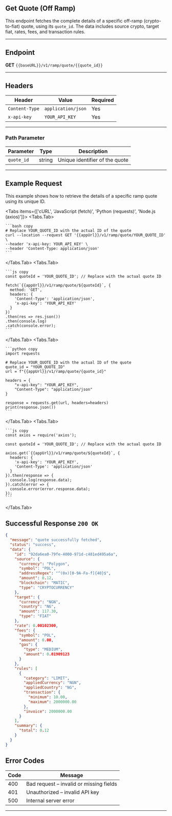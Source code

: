 ## Get Quote (Off Ramp)

This endpoint fetches the complete details of a specific off-ramp (crypto-to-fiat) quote, using its `quote_id`.
The data includes source crypto, target fiat, rates, fees, and transaction rules.


---

## Endpoint

**GET** `{{baseURL}}/v1/ramp/quote/{{quote_id}}`

---


## Headers

| Header         | Value              | Required |
|----------------|--------------------|----------|
| `Content-Type` | `application/json` | Yes      |
| `x-api-key`    | `YOUR_API_KEY`        | Yes      |

---

### Path Parameter

| Parameter    | Type   | Description                        |
|--------------|--------|------------------------------------|
| `quote_id`   | string | Unique identifier of the quote     |

---


## Example Request

This example shows how to retrieve the details of a specific ramp quote using its unique ID.

<Tabs items={['cURL', 'JavaScript (fetch)', 'Python (requests)', 'Node.js (axios)']}>
  <Tabs.Tab>

    ```bash copy
    # Replace YOUR_QUOTE_ID with the actual ID of the quote
    curl --location --request GET '{{appUrl}}/v1/ramp/quote/YOUR_QUOTE_ID' \
    --header 'x-api-key: YOUR_API_KEY' \
    --header 'Content-Type: application/json'
    ```
  </Tabs.Tab>
  <Tabs.Tab>

    ```js copy
    const quoteId = 'YOUR_QUOTE_ID'; // Replace with the actual quote ID

    fetch(`{{appUrl}}/v1/ramp/quote/${quoteId}`, {
      method: 'GET',
      headers: {
        'Content-Type': 'application/json',
        'x-api-key': 'YOUR_API_KEY'
      }
    })
    .then(res => res.json())
    .then(console.log)
    .catch(console.error);
    ```
  </Tabs.Tab>
  <Tabs.Tab>

    ```python copy
    import requests

    # Replace YOUR_QUOTE_ID with the actual ID of the quote
    quote_id = "YOUR_QUOTE_ID"
    url = f"{{appUrl}}/v1/ramp/quote/{quote_id}"

    headers = {
        "x-api-key": "YOUR_API_KEY",
        "Content-Type": "application/json"
    }

    response = requests.get(url, headers=headers)
    print(response.json())
    ```
  </Tabs.Tab>
  <Tabs.Tab>

    ```js copy
    const axios = require('axios');

    const quoteId = 'YOUR_QUOTE_ID'; // Replace with the actual quote ID

    axios.get(`{{appUrl}}/v1/ramp/quote/${quoteId}`, {
      headers: {
        'x-api-key': 'YOUR_API_KEY',
        'Content-Type': 'application/json'
      }
    }).then(response => {
      console.log(response.data);
    }).catch(error => {
      console.error(error.response.data);
    });
    ```
  </Tabs.Tab>
</Tabs>


## Successful Response `200 OK`  
```json
{
  "message": "quote successfully fetched",
  "status": "success",
  "data": {
    "id": "92da6ea0-79fe-4000-971d-c481ed495a6a",
    "source": {
      "currency": "Polygon",
      "symbol": "POL",
      "addressRegex": "^(0x)[0-9A-Fa-f]{40}$",
      "amount": 0.12,
      "blockchain": "MATIC",
      "type": "CRYPTOCURRENCY"
    },
    "target": {
      "currency": "NGN",
      "country": "NG",
      "amount": 117.30,
      "type": "FIAT"
    },
    "rate": 0.00102300,
    "fees": {
      "symbol": "POL",
      "amount": 0.00,
      "gas": {
        "type": "MEDIUM",
        "amount": 0.01909123
      }
    },
    "rules": [
      {
        "category": "LIMIT",
        "appliedCurrency": "NGN",
        "appliedCountry": "NG",
        "transaction": {
          "minimum": 10.00,
          "maximum": 2000000.00
        },
        "invoice": 2000000.00
      }
    ],
    "summary": {
      "total": 0.12
    }
  }
}
```

## Error Codes

| Code | Message                                   |
|------|-------------------------------------------|
| 400  | Bad request – invalid or missing fields   |
| 401  | Unauthorized – invalid API key            |
| 500  | Internal server error                     |

---

